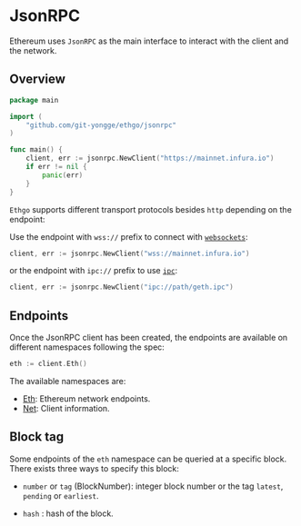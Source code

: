 

# JsonRPC

Ethereum uses `JsonRPC` as the main interface to interact with the client and the network.

## Overview

```go
package main

import (
	"github.com/git-yongge/ethgo/jsonrpc"
)

func main() {
	client, err := jsonrpc.NewClient("https://mainnet.infura.io")
	if err != nil {
		panic(err)
	}
}
```

`Ethgo` supports different transport protocols besides `http` depending on the endpoint:

Use the endpoint with `wss://` prefix to connect with [`websockets`](https://en.wikipedia.org/wiki/WebSocket):

```go
client, err := jsonrpc.NewClient("wss://mainnet.infura.io")
```

or the endpoint with `ipc://` prefix to use [`ipc`](https://en.wikipedia.org/wiki/Inter-process_communication):

```go
client, err := jsonrpc.NewClient("ipc://path/geth.ipc")
```

## Endpoints

Once the JsonRPC client has been created, the endpoints are available on different namespaces following the spec:

```go
eth := client.Eth()
```

The available namespaces are:

- [Eth](./jsonrpc/eth): Ethereum network endpoints.
- [Net](./jsonrpc/net): Client information.

## Block tag

Some endpoints of the `eth` namespace can be queried at a specific block. There exists three ways to specify this block:

- `number` or `tag` <GoDocLink href="#BlockNumber">(BlockNumber)</GoDocLink>: integer block number or the tag `latest`, `pending` or `earliest`.

- `hash` <Hash/>: hash of the block.